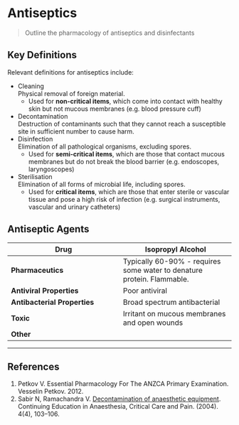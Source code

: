 # Antiseptics


> Outline the pharmacology of antiseptics and disinfectants

## Key Definitions

Relevant definitions for antiseptics include:

* Cleaning\
Physical removal of foreign material.
    * Used for **non-critical items**, which come into contact with healthy skin but not mucous membranes (e.g. blood pressure cuff)
* Decontamination\
Destruction of contaminants such that they cannot reach a susceptible site in sufficient number to cause harm.
* Disinfection\
Elimination of all pathological organisms, excluding spores.
    * Used for **semi-critical items**, which are those that contact mucous membranes but do not break the blood barrier (e.g. endoscopes, laryngoscopes)
* Sterilisation\
Elimination of all forms of microbial life, including spores.
    * Used for **critical items**, which are those that enter sterile or vascular tissue and pose a high risk of infection (e.g. surgical instruments, vascular and urinary catheters)

## Antiseptic Agents

|Drug|Isopropyl Alcohol|Chlorhexidine|Povidone iodine|
|--|--|
|**Pharmaceutics**|Typically 60-90% - requires some water to denature protein. Flammable.| May be aqueous or combined with isopropyl alcohol.|Iodine combined with a polymer (povidone) to enhance water solubility
|**Antiviral Properties**|Poor antiviral|Poor antiviral|Good antiviral|
|**Antibacterial Properties**|Broad spectrum antibacterial|Broad spectrum antibacterial and antifungal|Broad spectrum including fungi, spores (unlike iodine), and tuberculosis
|**Toxic**|Irritant on mucous membranes and open wounds|Hypersensitivity|Hypersensitivity
|**Other**||Persistent antiseptic effect|Requires continual release of iodine to achieve effect. Inactivated by organic substances. Stains.

---

## References

1. Petkov V. Essential Pharmacology For The ANZCA Primary Examination. Vesselin Petkov. 2012.
2. Sabir N, Ramachandra V. [Decontamination of anaesthetic equipment](ceaccp.oxfordjournals.org/content/4/4/103.full.pdf). Continuing Education in Anaesthesia, Critical Care and Pain. (2004). 4(4), 103–106. 